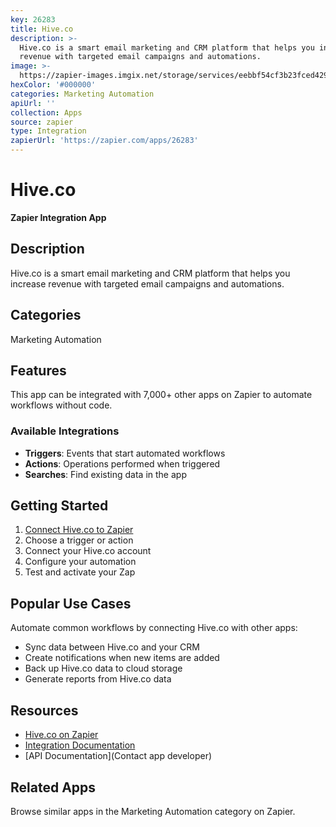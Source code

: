 ```yaml
---
key: 26283
title: Hive.co
description: >-
  Hive.co is a smart email marketing and CRM platform that helps you increase
  revenue with targeted email campaigns and automations.
image: >-
  https://zapier-images.imgix.net/storage/services/eebbf54cf3b23fced429cfc30e1880d6.png?auto=format%2Ccompress&ixlib=python-3.0.0&q=50
hexColor: '#000000'
categories: Marketing Automation
apiUrl: ''
collection: Apps
source: zapier
type: Integration
zapierUrl: 'https://zapier.com/apps/26283'
---
```

# Hive.co

**Zapier Integration App**

## Description

Hive.co is a smart email marketing and CRM platform that helps you increase revenue with targeted email campaigns and automations.

## Categories

Marketing Automation

## Features

This app can be integrated with 7,000+ other apps on Zapier to automate workflows without code.

### Available Integrations

- **Triggers**: Events that start automated workflows
- **Actions**: Operations performed when triggered
- **Searches**: Find existing data in the app

## Getting Started

1. [Connect Hive.co to Zapier](https://zapier.com/apps/26283)
2. Choose a trigger or action
3. Connect your Hive.co account
4. Configure your automation
5. Test and activate your Zap

## Popular Use Cases

Automate common workflows by connecting Hive.co with other apps:

- Sync data between Hive.co and your CRM
- Create notifications when new items are added
- Back up Hive.co data to cloud storage
- Generate reports from Hive.co data

## Resources

- [Hive.co on Zapier](https://zapier.com/apps/26283)
- [Integration Documentation](https://zapier.com/apps/26283/integrations)
- [API Documentation](Contact app developer)

## Related Apps

Browse similar apps in the Marketing Automation category on Zapier.
